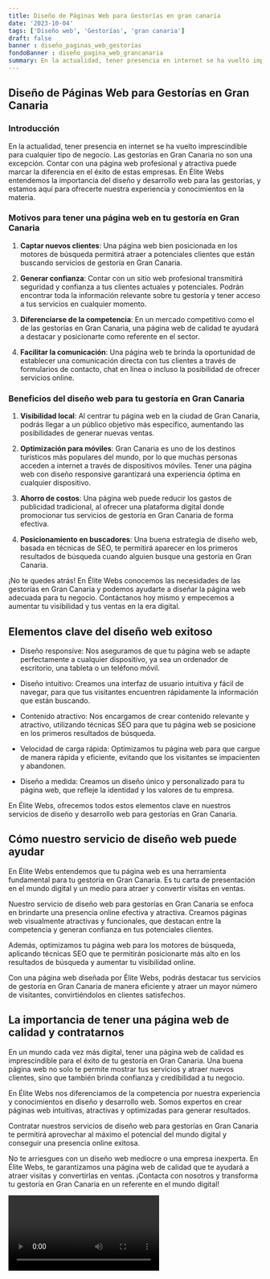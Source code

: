 ```yaml
---
title: Diseño de Páginas Web para Gestorías en gran canaria
date: '2023-10-04'
tags: ['Diseño web', 'Gestorías', 'gran canaria']
draft: false
banner : diseño_paginas_web_gestorías
fondoBanner : diseño_pagina_web_grancanaria
summary: En la actualidad, tener presencia en internet se ha vuelto imprescindible para cualquier tipo de negocio. Las gestorías en Gran Canaria no son una excepción. Contar con una página web profesional y atractiva puede marcar la diferencia en el éxito de estas empresas. En Élite Webs entendemos la importancia del diseño y desarrollo web para las gestorías, y estamos aquí para ofrecerte nuestra experiencia y conocimientos en la materia.
---
```


## Diseño de Páginas Web para Gestorías en Gran Canaria

### Introducción

En la actualidad, tener presencia en internet se ha vuelto imprescindible para cualquier tipo de negocio. Las gestorías en Gran Canaria no son una excepción. Contar con una página web profesional y atractiva puede marcar la diferencia en el éxito de estas empresas. En Élite Webs entendemos la importancia del diseño y desarrollo web para las gestorías, y estamos aquí para ofrecerte nuestra experiencia y conocimientos en la materia.

### Motivos para tener una página web en tu gestoría en Gran Canaria

1. **Captar nuevos clientes**: Una página web bien posicionada en los motores de búsqueda permitirá atraer a potenciales clientes que están buscando servicios de gestoría en Gran Canaria.

2. **Generar confianza**: Contar con un sitio web profesional transmitirá seguridad y confianza a tus clientes actuales y potenciales. Podrán encontrar toda la información relevante sobre tu gestoría y tener acceso a tus servicios en cualquier momento.

3. **Diferenciarse de la competencia**: En un mercado competitivo como el de las gestorías en Gran Canaria, una página web de calidad te ayudará a destacar y posicionarte como referente en el sector.

4. **Facilitar la comunicación**: Una página web te brinda la oportunidad de establecer una comunicación directa con tus clientes a través de formularios de contacto, chat en línea o incluso la posibilidad de ofrecer servicios online.

### Beneficios del diseño web para tu gestoría en Gran Canaria

1. **Visibilidad local**: Al centrar tu página web en la ciudad de Gran Canaria, podrás llegar a un público objetivo más específico, aumentando las posibilidades de generar nuevas ventas.

2. **Optimización para móviles**: Gran Canaria es uno de los destinos turísticos más populares del mundo, por lo que muchas personas acceden a internet a través de dispositivos móviles. Tener una página web con diseño responsive garantizará una experiencia óptima en cualquier dispositivo.

3. **Ahorro de costos**: Una página web puede reducir los gastos de publicidad tradicional, al ofrecer una plataforma digital donde promocionar tus servicios de gestoría en Gran Canaria de forma efectiva.

4. **Posicionamiento en buscadores**: Una buena estrategia de diseño web, basada en técnicas de SEO, te permitirá aparecer en los primeros resultados de búsqueda cuando alguien busque una gestoría en Gran Canaria.

¡No te quedes atrás! En Élite Webs conocemos las necesidades de las gestorías en Gran Canaria y podemos ayudarte a diseñar la página web adecuada para tu negocio. Contáctanos hoy mismo y empecemos a aumentar tu visibilidad y tus ventas en la era digital.

<GifSeo />

<Cta />

## Elementos clave del diseño web exitoso

- Diseño responsive: Nos aseguramos de que tu página web se adapte perfectamente a cualquier dispositivo, ya sea un ordenador de escritorio, una tableta o un teléfono móvil.

- Diseño intuitivo: Creamos una interfaz de usuario intuitiva y fácil de navegar, para que tus visitantes encuentren rápidamente la información que están buscando.

- Contenido atractivo: Nos encargamos de crear contenido relevante y atractivo, utilizando técnicas SEO para que tu página web se posicione en los primeros resultados de búsqueda.

- Velocidad de carga rápida: Optimizamos tu página web para que cargue de manera rápida y eficiente, evitando que los visitantes se impacienten y abandonen.

- Diseño a medida: Creamos un diseño único y personalizado para tu página web, que refleje la identidad y los valores de tu empresa.

En Élite Webs, ofrecemos todos estos elementos clave en nuestros servicios de diseño y desarrollo web para gestorías en Gran Canaria.

## Cómo nuestro servicio de diseño web puede ayudar

En Élite Webs entendemos que tu página web es una herramienta fundamental para tu gestoría en Gran Canaria. Es tu carta de presentación en el mundo digital y un medio para atraer y convertir visitas en ventas.

Nuestro servicio de diseño web para gestorías en Gran Canaria se enfoca en brindarte una presencia online efectiva y atractiva. Creamos páginas web visualmente atractivas y funcionales, que destacan entre la competencia y generan confianza en tus potenciales clientes.

Además, optimizamos tu página web para los motores de búsqueda, aplicando técnicas SEO que te permitirán posicionarte más alto en los resultados de búsqueda y aumentar tu visibilidad online.

Con una página web diseñada por Élite Webs, podrás destacar tus servicios de gestoría en Gran Canaria de manera eficiente y atraer un mayor número de visitantes, convirtiéndolos en clientes satisfechos.

## La importancia de tener una página web de calidad y contratarnos

En un mundo cada vez más digital, tener una página web de calidad es imprescindible para el éxito de tu gestoría en Gran Canaria. Una buena página web no solo te permite mostrar tus servicios y atraer nuevos clientes, sino que también brinda confianza y credibilidad a tu negocio.

En Élite Webs nos diferenciamos de la competencia por nuestra experiencia y conocimientos en diseño y desarrollo web. Somos expertos en crear páginas web intuitivas, atractivas y optimizadas para generar resultados.

Contratar nuestros servicios de diseño web para gestorías en Gran Canaria te permitirá aprovechar al máximo el potencial del mundo digital y conseguir una presencia online exitosa.

No te arriesgues con un diseño web mediocre o una empresa inexperta. En Élite Webs, te garantizamos una página web de calidad que te ayudará a atraer visitas y convertirlas en ventas. ¡Contacta con nosotros y transforma tu gestoría en Gran Canaria en un referente en el mundo digital!

<Video />

<CtaBot job='Gestorías' city='gran canaria'/>

<Gmaps query='gran canaria+españa+maps' />